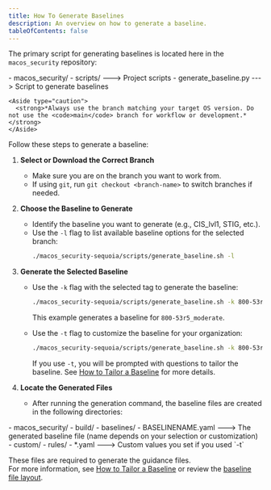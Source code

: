 ```yaml
---
title: How To Generate Baselines
description: An overview on how to generate a baseline.
tableOfContents: false
---
```



The primary script for generating baselines is located here in the `macos_security` repository:

<FileTree>
- macos_security/
    - scripts/                  ---> Project scripts
        - generate_baseline.py    ---> Script to generate baselines
</FileTree>

    <Aside type="caution">
      <strong>*Always use the branch matching your target OS version. Do not use the <code>main</code> branch for workflow or development.*</strong>
    </Aside>

Follow these steps to generate a baseline:

<Steps>

1. **Select or Download the Correct Branch**

   - Make sure you are on the branch you want to work from.
   - If using `git`, run `git checkout <branch-name>` to switch branches if needed.

2. **Choose the Baseline to Generate**

   - Identify the baseline you want to generate (e.g., CIS_lvl1, STIG, etc.).
   - Use the `-l` flag to list available baseline options for the selected branch:
     ```sh
     ./macos_security-sequoia/scripts/generate_baseline.sh -l
     ```

3. **Generate the Selected Baseline**

   - Use the `-k` flag with the selected tag to generate the baseline:
     ```sh
     ./macos_security-sequoia/scripts/generate_baseline.sh -k 800-53r5_moderate
     ```
     This example generates a baseline for `800-53r5_moderate`.

   - Use the `-t` flag to customize the baseline for your organization:
     ```sh
     ./macos_security-sequoia/scripts/generate_baseline.sh -k 800-53r5_moderate -t
     ```
     If you use `-t`, you will be prompted with questions to tailor the baseline. See [How to Tailor a Baseline](./how-to-tailor-a-baseline) for more details.

4. **Locate the Generated Files**

   - After running the generation command, the baseline files are created in the following directories:

</Steps>

<FileTree>
- macos_security/
    - build/
        - baselines/
            - BASELINENAME.yaml   ---> The generated baseline file (name depends on your selection or customization)
    - custom/
        - rules/
            - *.yaml             ---> Custom values you set if you used `-t`
</FileTree>


   These files are required to generate the guidance files.  
For more information, see [How to Tailor a Baseline](../how-to-tailor-a-baseline) or review the [baseline file layout](../baseline-file-layout).
